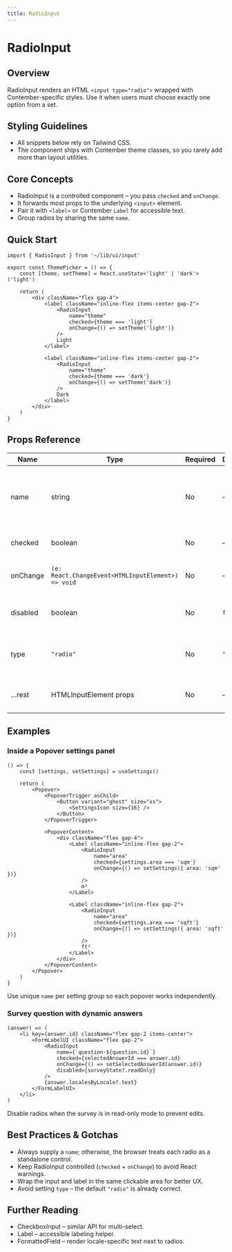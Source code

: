 ```yaml
---
title: RadioInput
---
```


<!-- Edited by human: false -->
<!-- Examples count: 10 -->
<!-- Source examples: 0 -->
<!-- Playground examples: 0 -->
<!-- External examples: 10 -->
<!-- Import examples: 5 -->

# RadioInput

## Overview
RadioInput renders an HTML `<input type="radio">` wrapped with Contember-specific styles.
Use it when users must choose exactly one option from a set.

## Styling Guidelines
* All snippets below rely on Tailwind CSS.
* The component ships with Contember theme classes, so you rarely add more than layout utilities.

## Core Concepts
* RadioInput is a controlled component – you pass `checked` and `onChange`.
* It forwards most props to the underlying `<input>` element.
* Pair it with `<label>` or Contember `Label` for accessible text.
* Group radios by sharing the same `name`.

## Quick Start
```tsx
import { RadioInput } from '~/lib/ui/input'

export const ThemePicker = () => {
	const [theme, setTheme] = React.useState<'light' | 'dark'>('light')

	return (
		<div className="flex gap-4">
			<label className="inline-flex items-center gap-2">
				<RadioInput
					name="theme"
					checked={theme === 'light'}
					onChange={() => setTheme('light')}
				/>
				Light
			</label>

			<label className="inline-flex items-center gap-2">
				<RadioInput
					name="theme"
					checked={theme === 'dark'}
					onChange={() => setTheme('dark')}
				/>
				Dark
			</label>
		</div>
	)
}
```
## Props Reference
| Name | Type | Required | Default | Description |
|---|---|---|---|---|
| name | string | No | — | Radio group identifier. Radios that share the same `name` behave as one group. |
| checked | boolean | No | — | Controls the checked state. |
| onChange | `(e: React.ChangeEvent<HTMLInputElement>) => void` | No | — | Called when the user selects the radio. |
| disabled | boolean | No | `false` | Disables the radio and makes it unfocusable. |
| type | `"radio"` | No | `"radio"` | Exposed only for completeness; rarely overridden. |
| …rest | HTMLInputElement props | No | — | All other standard `<input>` attributes. |

## Examples

### Inside a Popover settings panel
```tsx
() => {
	const [settings, setSettings] = useSettings()

	return (
		<Popover>
			<PopoverTrigger asChild>
				<Button variant="ghost" size="xs">
					<SettingsIcon size={16} />
				</Button>
			</PopoverTrigger>

			<PopoverContent>
				<div className="flex gap-4">
					<Label className="inline-flex gap-2">
						<RadioInput
							name="area"
							checked={settings.area === 'sqm'}
							onChange={() => setSettings({ area: 'sqm' })}
						/>
						m²
					</Label>

					<Label className="inline-flex gap-2">
						<RadioInput
							name="area"
							checked={settings.area === 'sqft'}
							onChange={() => setSettings({ area: 'sqft' })}
						/>
						ft²
					</Label>
				</div>
			</PopoverContent>
		</Popover>
	)
}
```
Use unique `name` per setting group so each popover works independently.

### Survey question with dynamic answers
```tsx
(answer) => (
	<li key={answer.id} className="flex gap-2 items-center">
		<FormLabelUI className="flex gap-2">
			<RadioInput
				name={`question-${question.id}`}
				checked={selectedAnswerId === answer.id}
				onChange={() => setSelectedAnswerId(answer.id)}
				disabled={surveyState?.readOnly}
			/>
			{answer.localesByLocale?.text}
		</FormLabelUI>
	</li>
)
```
Disable radios when the survey is in read-only mode to prevent edits.

## Best Practices & Gotchas
* Always supply a `name`; otherwise, the browser treats each radio as a standalone control.
* Keep RadioInput controlled (`checked` + `onChange`) to avoid React warnings.
* Wrap the input and label in the same clickable area for better UX.
* Avoid setting `type` – the default `"radio"` is already correct.

## Further Reading
* CheckboxInput – similar API for multi-select.
* Label – accessible labeling helper.
* FormattedField – render locale-specific text next to radios.

<!-- End of Generated Documentation -->
